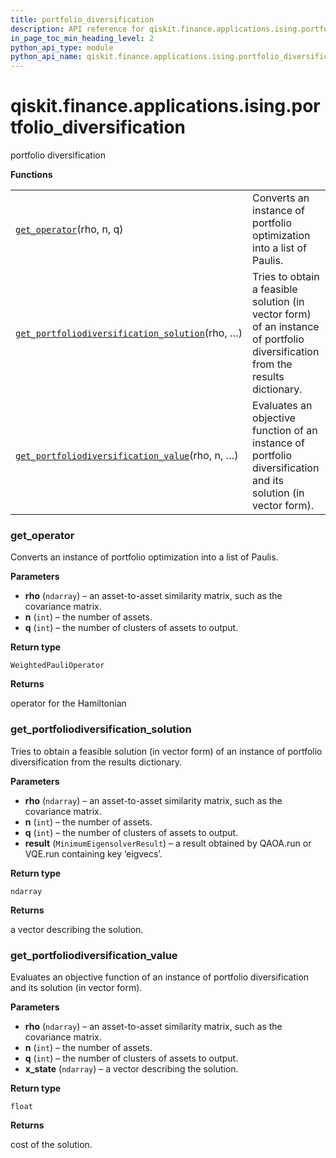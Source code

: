 ```yaml
---
title: portfolio_diversification
description: API reference for qiskit.finance.applications.ising.portfolio_diversification
in_page_toc_min_heading_level: 2
python_api_type: module
python_api_name: qiskit.finance.applications.ising.portfolio_diversification
---
```


<span id="module-qiskit.finance.applications.ising.portfolio_diversification" />

<span id="qiskit-finance-applications-ising-portfolio-diversification" />

# qiskit.finance.applications.ising.portfolio\_diversification

portfolio diversification

**Functions**

|                                                                                                                                                                                                                                                           |                                                                                                                               |
| --------------------------------------------------------------------------------------------------------------------------------------------------------------------------------------------------------------------------------------------------------- | ----------------------------------------------------------------------------------------------------------------------------- |
| [`get_operator`](#qiskit.finance.applications.ising.portfolio_diversification.get_operator "qiskit.finance.applications.ising.portfolio_diversification.get_operator")(rho, n, q)                                                                         | Converts an instance of portfolio optimization into a list of Paulis.                                                         |
| [`get_portfoliodiversification_solution`](#qiskit.finance.applications.ising.portfolio_diversification.get_portfoliodiversification_solution "qiskit.finance.applications.ising.portfolio_diversification.get_portfoliodiversification_solution")(rho, …) | Tries to obtain a feasible solution (in vector form) of an instance of portfolio diversification from the results dictionary. |
| [`get_portfoliodiversification_value`](#qiskit.finance.applications.ising.portfolio_diversification.get_portfoliodiversification_value "qiskit.finance.applications.ising.portfolio_diversification.get_portfoliodiversification_value")(rho, n, …)       | Evaluates an objective function of an instance of portfolio diversification and its solution (in vector form).                |

### get\_operator

<Function id="qiskit.finance.applications.ising.portfolio_diversification.get_operator" name="get_operator" github="https://github.com/qiskit-community/qiskit-aqua/tree/stable/0.8/qiskit/finance/applications/ising/portfolio_diversification.py" signature="get_operator(rho, n, q)">
  Converts an instance of portfolio optimization into a list of Paulis.

  **Parameters**

  *   **rho** (`ndarray`) – an asset-to-asset similarity matrix, such as the covariance matrix.
  *   **n** (`int`) – the number of assets.
  *   **q** (`int`) – the number of clusters of assets to output.

  **Return type**

  `WeightedPauliOperator`

  **Returns**

  operator for the Hamiltonian
</Function>

### get\_portfoliodiversification\_solution

<Function id="qiskit.finance.applications.ising.portfolio_diversification.get_portfoliodiversification_solution" name="get_portfoliodiversification_solution" github="https://github.com/qiskit-community/qiskit-aqua/tree/stable/0.8/qiskit/finance/applications/ising/portfolio_diversification.py" signature="get_portfoliodiversification_solution(rho, n, q, result)">
  Tries to obtain a feasible solution (in vector form) of an instance of portfolio diversification from the results dictionary.

  **Parameters**

  *   **rho** (`ndarray`) – an asset-to-asset similarity matrix, such as the covariance matrix.
  *   **n** (`int`) – the number of assets.
  *   **q** (`int`) – the number of clusters of assets to output.
  *   **result** (`MinimumEigensolverResult`) – a result obtained by QAOA.run or VQE.run containing key ‘eigvecs’.

  **Return type**

  `ndarray`

  **Returns**

  a vector describing the solution.
</Function>

### get\_portfoliodiversification\_value

<Function id="qiskit.finance.applications.ising.portfolio_diversification.get_portfoliodiversification_value" name="get_portfoliodiversification_value" github="https://github.com/qiskit-community/qiskit-aqua/tree/stable/0.8/qiskit/finance/applications/ising/portfolio_diversification.py" signature="get_portfoliodiversification_value(rho, n, q, x_state)">
  Evaluates an objective function of an instance of portfolio diversification and its solution (in vector form).

  **Parameters**

  *   **rho** (`ndarray`) – an asset-to-asset similarity matrix, such as the covariance matrix.
  *   **n** (`int`) – the number of assets.
  *   **q** (`int`) – the number of clusters of assets to output.
  *   **x\_state** (`ndarray`) – a vector describing the solution.

  **Return type**

  `float`

  **Returns**

  cost of the solution.
</Function>

